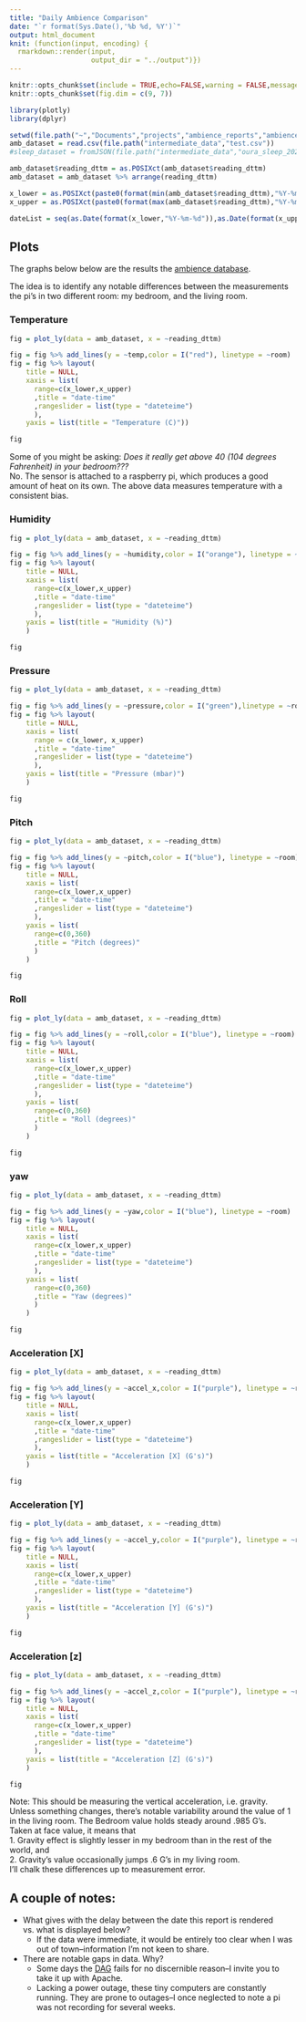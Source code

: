 ```yaml
---
title: "Daily Ambience Comparison"
date: "`r format(Sys.Date(),'%b %d, %Y')`"
output: html_document
knit: (function(input, encoding) {
  rmarkdown::render(input,
                    output_dir = "../output")})
---
```


```r
knitr::opts_chunk$set(include = TRUE,echo=FALSE,warning = FALSE,message=FALSE)
knitr::opts_chunk$set(fig.dim = c(9, 7))

library(plotly)
library(dplyr)

setwd(file.path("~","Documents","projects","ambience_reports","ambience_comparison"))
amb_dataset = read.csv(file.path("intermediate_data","test.csv"))
#sleep_dataset = fromJSON(file.path("intermediate_data","oura_sleep_2024-08-04T19-54-06.json"),flatten = T)

amb_dataset$reading_dttm = as.POSIXct(amb_dataset$reading_dttm)
amb_dataset = amb_dataset %>% arrange(reading_dttm)

x_lower = as.POSIXct(paste0(format(min(amb_dataset$reading_dttm),"%Y-%m-%d")," 00:00"))
x_upper = as.POSIXct(paste0(format(max(amb_dataset$reading_dttm),"%Y-%m-%d")," 24:00"))

dateList = seq(as.Date(format(x_lower,"%Y-%m-%d")),as.Date(format(x_upper,"%Y-%m-%d")),by="1 day")

```

## Plots {.tabset}

The graphs below below are the results the [ambience database](https://snyderjo.github.io/ambience/).  

The idea is to identify any notable differences between the measurements the pi's in two different room: my bedroom, and the living room.  


### Temperature  

```r
fig = plot_ly(data = amb_dataset, x = ~reading_dttm) 

fig = fig %>% add_lines(y = ~temp,color = I("red"), linetype = ~room)
fig = fig %>% layout(
    title = NULL,
    xaxis = list(
      range=c(x_lower,x_upper)
      ,title = "date-time"
      ,rangeslider = list(type = "dateteime")
      ),
    yaxis = list(title = "Temperature (C)"))

fig
```

Some of you might be asking: *Does it really get above 40 (104 degrees Fahrenheit) in your bedroom???*  
No.  The sensor is attached to a raspberry pi, which produces a good amount of heat on its own.  The above data measures temperature with a consistent bias.

### Humidity  

```r
fig = plot_ly(data = amb_dataset, x = ~reading_dttm) 

fig = fig %>% add_lines(y = ~humidity,color = I("orange"), linetype = ~room)
fig = fig %>% layout(
    title = NULL,
    xaxis = list(
      range=c(x_lower,x_upper)
      ,title = "date-time"
      ,rangeslider = list(type = "dateteime")
      ),
    yaxis = list(title = "Humidity (%)")
    )

fig
```

### Pressure  

```r
fig = plot_ly(data = amb_dataset, x = ~reading_dttm) 

fig = fig %>% add_lines(y = ~pressure,color = I("green"),linetype = ~room)
fig = fig %>% layout(
    title = NULL,
    xaxis = list(
      range = c(x_lower, x_upper)
      ,title = "date-time"
      ,rangeslider = list(type = "dateteime")
      ),
    yaxis = list(title = "Pressure (mbar)")
    )

fig
```

### Pitch  

```r
fig = plot_ly(data = amb_dataset, x = ~reading_dttm) 

fig = fig %>% add_lines(y = ~pitch,color = I("blue"), linetype = ~room)
fig = fig %>% layout(
    title = NULL,
    xaxis = list(
      range=c(x_lower,x_upper)
      ,title = "date-time"
      ,rangeslider = list(type = "dateteime")
      ),
    yaxis = list(
      range=c(0,360)
      ,title = "Pitch (degrees)"
      )
    )

fig
```

### Roll  

```r
fig = plot_ly(data = amb_dataset, x = ~reading_dttm) 

fig = fig %>% add_lines(y = ~roll,color = I("blue"), linetype = ~room)
fig = fig %>% layout(
    title = NULL,
    xaxis = list(
      range=c(x_lower,x_upper)
      ,title = "date-time"
      ,rangeslider = list(type = "dateteime")
      ),
    yaxis = list(
      range=c(0,360)
      ,title = "Roll (degrees)"
      )
    )

fig
```

### yaw  

```r
fig = plot_ly(data = amb_dataset, x = ~reading_dttm) 

fig = fig %>% add_lines(y = ~yaw,color = I("blue"), linetype = ~room)
fig = fig %>% layout(
    title = NULL,
    xaxis = list(
      range=c(x_lower,x_upper)
      ,title = "date-time"
      ,rangeslider = list(type = "dateteime")
      ),
    yaxis = list(
      range=c(0,360)
      ,title = "Yaw (degrees)"
      )
    )

fig
```

### Acceleration [X]  

```r
fig = plot_ly(data = amb_dataset, x = ~reading_dttm) 

fig = fig %>% add_lines(y = ~accel_x,color = I("purple"), linetype = ~room)
fig = fig %>% layout(
    title = NULL,
    xaxis = list(
      range=c(x_lower,x_upper)
      ,title = "date-time"
      ,rangeslider = list(type = "dateteime")
      ),
    yaxis = list(title = "Acceleration [X] (G's)")
    )

fig
```

### Acceleration [Y]  

```r
fig = plot_ly(data = amb_dataset, x = ~reading_dttm) 

fig = fig %>% add_lines(y = ~accel_y,color = I("purple"), linetype = ~room)
fig = fig %>% layout(
    title = NULL,
    xaxis = list(
      range=c(x_lower,x_upper)
      ,title = "date-time"
      ,rangeslider = list(type = "dateteime")
      ),
    yaxis = list(title = "Acceleration [Y] (G's)")
    )

fig
```


### Acceleration [z]  

```r
fig = plot_ly(data = amb_dataset, x = ~reading_dttm) 

fig = fig %>% add_lines(y = ~accel_z,color = I("purple"), linetype = ~room)
fig = fig %>% layout(
    title = NULL,
    xaxis = list(
      range=c(x_lower,x_upper)
      ,title = "date-time"
      ,rangeslider = list(type = "dateteime")
      ),
    yaxis = list(title = "Acceleration [Z] (G's)")
    )

fig
```

Note: This should be measuring the vertical acceleration, i.e. gravity.  
Unless something changes, there's notable variability around the value of 1 in the living room.  The Bedroom value holds steady around .985 G's.  
Taken at face value, it means that  
1. Gravity effect is slightly lesser in my bedroom than in the rest of the world, and  
2. Gravity's value occasionally jumps .6 G's in my living room.  
I'll chalk these differences up to measurement error.  

## A couple of notes:


* What gives with the delay between the date this report is rendered vs. what is displayed below?  
  + If the data were immediate, it would be entirely too clear when I was out of town--information I'm not keen to share.  
* There are notable gaps in data.  Why?  
   + Some days the [DAG](https://airflow.apache.org/docs/apache-airflow/1.10.9/concepts.html) fails for no discernible reason--I invite you to take it up with Apache.  
   + Lacking a power outage, these tiny computers are constantly running.  They are prone to outages--I once neglected to note a pi was not recording for several weeks.

